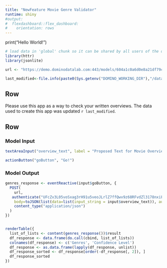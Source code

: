 ```yaml
---
title: "NewFeature Movie Genre Validator"
runtime: shiny
#output: 
#  flexdashboard::flex_dashboard:
#    orientation: rows
---
```

print("Hello World!")
```r
# load data in 'global' chunk so it can be shared by all users of the dashboard
library(httr)
library(jsonlite)

url <- "https://demo.dominodatalab.com:443/models/604a1c0a6d0e8a21df79ccca/latest/model"

last_modified<-file.info(paste0(Sys.getenv("DOMINO_WORKING_DIR"),"/data/processed/movies_with_overviews.pkl"))$mtime
```


Row {data-height=20}
-------------------------------------
    
Please use this app as a way to check your written overviews. The data used to create this app was updated `r last_modified`.



   
Row
-------------------------------------
    
### Model Input
    
```r
textAreaInput("overview_text", label = "Proposed Text for Movie Overview: ", value = "Set in the 22nd century, The Matrix tells the story of a computer hacker who joins a group of underground insurgents fighting the vast and powerful computers who now rule the earth.", width = '150%', height = '150px', resize = 'both')

actionButton("goButton", "Go!")
```
    
### Model Output

```r

genres_response <- eventReactive(input$goButton, {
  POST(
    url,
   authenticate("UFcZv3L05voSxag3rH91u5veoJLrlZ7ffQwv9z68RFvdZl3178nxiFAuaqxY0bRk", "UFcZv3L05voSxag3rH91u5veoJLrlZ7ffQwv9z68RFvdZl3178nxiFAuaqxY0bRk", type = "basic"),
    body=toJSON(list(data=list(input_string = input$overview_text)), auto_unbox = TRUE),
    content_type("application/json")
  )
})


renderTable({
  list_of_lists <- content(genres_response())$result
  df_response <- data.frame(do.call(cbind, list_of_lists))
  colnames(df_response) <- c('Genres', 'Confidence Level')
  df_response <- as.data.frame(lapply(df_response, unlist))
  df_response_sorted <- df_response[order(-df_response[, 2]), ]
  df_response_sorted
})

```
